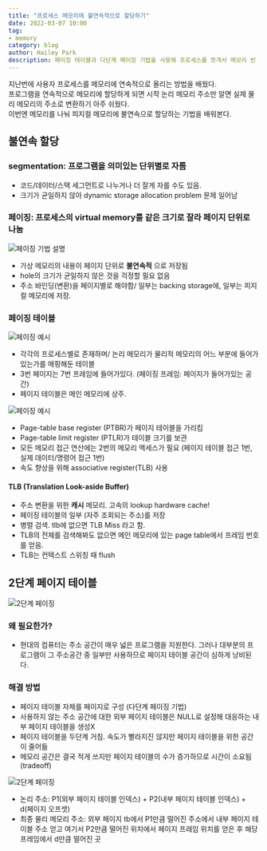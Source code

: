 ```yaml
---
title: "프로세스 메모리에 불연속적으로 할당하기"
date: 2022-03-07 10:00
tag:
- memory
category: blog
author: Hailey Park
description: 페이징 테이블과 다단계 페이징 기법을 사용해 프로세스를 쪼개서 메모리 빈 곳에 쏙쏙 넣어주자.
---
```


지난번에 사용자 프로세스를 메모리에 연속적으로 올리는 방법을 배웠다.  
프로그램을 연속적으로 메모리에 할당하게 되면 시작 논리 메모리 주소만 알면 실제 물리 메모리의 주소로 변환하기 아주 쉬웠다.  
이번엔 메모리를 나눠 피지컬 메모리에 불연속으로 할당하는 기법을 배워본다.

## 불연속 할당

### segmentation: 프로그램을 의미있는 단위별로 자름

- 코드/데이터/스택 세그먼트로 나누거나 더 잘게 자를 수도 있음.
- 크기가 균일하지 않아 dynamic storage allocation problem 문제 일어남

### 페이징: 프로세스의 virtual memory를 같은 크기로 잘라 페이지 단위로 나눔

![페이징 기법 설명](/images/blog/220307/osmm6.png)

- 가상 메모리의 내용이 페이지 단위로 **불연속적** 으로 저장됨
- hole의 크기가 균일하지 않은 것을 걱정할 필요 없음
- 주소 바인딩(변환)을 페이지별로 해야함/ 일부는 backing storage에, 일부는 피지컬 메모리에 저장.

### 페이징 테이블

![페이징 예시](/images/blog/220307/osmm8.png)

- 각각의 프로세스별로 존재하며/ 논리 메모리가 물리적 메모리의 어느 부분에 들어가 있는가를 매핑해둔 테이블
- 3번 페이지는 7번 프레임에 들어가있다. (페이징 프레임: 페이지가 들어가있는 공간)
- 페이지 테이블은 메인 메모리에 상주.

![페이징 예시](/images/blog/220307/osmm10.png)

- Page-table base register (PTBR)가 페이지 테이블을 가리킴
- Page-table limit register (PTLR)가 테이블 크기를 보관
- 모든 메모리 접근 연산에는 2번의 메모리 액세스가 필요 (페이지 테이블 접근 1번, 실제 데이터/명령어 접근 1번)
- 속도 향상을 위해 associative register(TLB) 사용
  
#### TLB (Translation Look-aside Buffer)

- 주소 변환을 위한 **캐시** 메모리. 고속의 lookup hardware cache!
- 페이징 테이블의 일부 (자주 조회되는 주소)를 저장
- 병렬 검색. tlb에 없으면 TLB Miss 라고 함.
- TLB의 전체를 검색해봐도 없으면 메인 메모리에 있는 page table에서 프레임 번호를 얻음.
- TLB는 컨텍스트 스위칭 때 flush

## 2단계 페이지 테이블

![2단계 페이징](/images/blog/220307/osmm11.png)

### 왜 필요한가?

- 현대의 컴퓨터는 주소 공간이 매우 넓은 프로그램을 지원한다. 그러나 대부분의 프로그램이 그 주소공간 중 일부만 사용하므로 페이지 테이블 공간이 심하게 낭비된다.

### 해결 방법

- 페이지 테이블 자체를 페이지로 구성 (다단계 페이징 기법)
- 사용하지 않는 주소 공간에 대한 외부 페이지 테이블은 NULL로 설정해 대응하는 내부 페이지 테이블을 생성X
- 페이지 테이블을 두단계 거침. 속도가 빨라지진 않지만 페이지 테이블을 위한 공간이 줄어듦
- 메모리 공간은 결국 적게 쓰지만 페이지 테이블의 수가 증가하므로 시간이 소요됨 (tradeoff)  

![2단계 페이징](/images/blog/220307/osmm7.png)

- 논리 주소: P1(외부 페이지 테이블 인덱스) + P2(내부 페이지 테이블 인덱스) + d(페이지 오프셋)
- 최종 물리 메모리 주소: 외부 페이지 tb에서 P1만큼 떨어진 주소에서 내부 페이지 테이블 주소 얻고 여기서 P2만큼 떨어진 위치에서 페이지 프레임 위치를 얻은 후 해당 프레임에서 d만큼 떨어진 곳